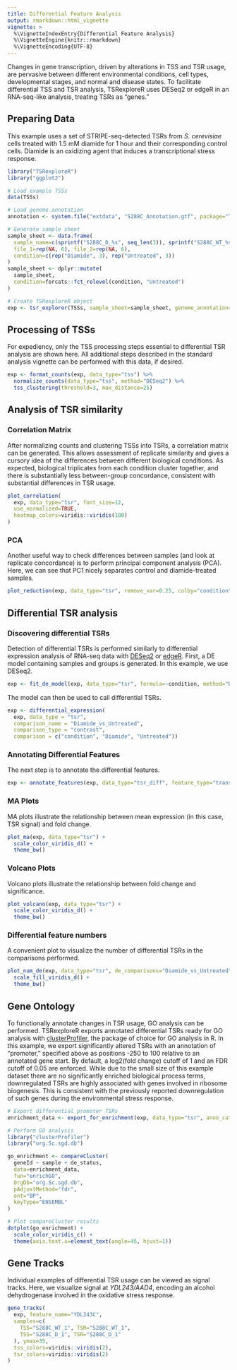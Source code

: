 ```yaml
---
title: Differential Feature Analysis
output: rmarkdown::html_vignette
vignette: >
  %\VignetteIndexEntry{Differential Feature Analysis}
  %\VignetteEngine{knitr::rmarkdown}
  %\VignetteEncoding{UTF-8}
---
```


Changes in gene transcription, driven by alterations in TSS and TSR usage, are pervasive between different environmental conditions, cell types, developmental stages, and normal and disease states. To facilitate differential TSS and TSR analysis, TSRexploreR uses DESeq2 or edgeR in an RNA-seq-like analysis, treating TSRs as "genes."

## Preparing Data

This example uses a set of STRIPE-seq-detected TSRs from *S. cerevisiae* cells treated with 1.5 mM diamide for 1 hour and their corresponding control cells. Diamide is an oxidizing agent that induces a transcriptional stress response.

```r
library("TSRexploreR")
library("ggplot2")

# Load example TSSs
data(TSSs)

# Load genome annotation
annotation <- system.file("extdata", "S288C_Annotation.gtf", package="TSRexploreR")

# Generate sample sheet
sample_sheet <- data.frame(
  sample_name=c(sprintf("S288C_D_%s", seq_len(3)), sprintf("S288C_WT_%s", seq_len(3))),
  file_1=rep(NA, 6), file_2=rep(NA, 6),
  condition=c(rep("Diamide", 3), rep("Untreated", 3))
)
sample_sheet <- dplyr::mutate(
  sample_sheet,
  condition=forcats::fct_relevel(condition, "Untreated")
)

# Create TSRexploreR object
exp <- tsr_explorer(TSSs, sample_sheet=sample_sheet, genome_annotation=annotation)
```

## Processing of TSSs

For expediency, only the TSS processing steps essential to differential TSR analysis are shown here. All additional steps described in the standard analysis vignette can be performed with this data, if desired.

```r
exp <- format_counts(exp, data_type="tss") %>%
  normalize_counts(data_type="tss", method="DESeq2") %>%
  tss_clustering(threshold=3, max_distance=25)
```

## Analysis of TSR similarity

### Correlation Matrix

After normalizing counts and clustering TSSs into TSRs, a correlation matrix can be generated. This allows assessment of replicate similarity and gives a cursory idea of the differences between different biological conditions. As expected, biological triplicates from each condition cluster together, and there is substantially less between-group concordance, consistent with substantial differences in TSR usage.

```r
plot_correlation(
  exp, data_type="tsr", font_size=12,
  use_normalized=TRUE,
  heatmap_colors=viridis::viridis(100)
)
```

### PCA

Another useful way to check differences between samples (and look at replicate concordance) is to perform principal component analysis (PCA). Here, we can see that PC1 nicely separates control and diamide-treated samples.

```r
plot_reduction(exp, data_type="tsr", remove_var=0.25, colby="condition")
```

## Differential TSR analysis

### Discovering differential TSRs

Detection of differential TSRs is performed similarly to differential expression analysis of RNA-seq data with [DESeq2](https://genomebiology.biomedcentral.com/articles/10.1186/s13059-014-0550-8) or [edgeR](https://academic.oup.com/bioinformatics/article/26/1/139/182458). First, a DE model containing samples and groups is generated. In this example, we use DESeq2.

```r
exp <- fit_de_model(exp, data_type="tsr", formula=~condition, method="DESeq2")
```

The model can then be used to call differential TSRs.

```r
exp <- differential_expression(
  exp, data_type = "tsr", 
  comparison_name = "Diamide_vs_Untreated",
  comparison_type = "contrast",
  comparison = c("condition", "Diamide", "Untreated"))
```

### Annotating Differential Features

The next step is to annotate the differential features.

```r
exp <- annotate_features(exp, data_type="tsr_diff", feature_type="transcript", upstream=250, downstream=100)
```

### MA Plots

MA plots illustrate the relationship between mean expression (in this case, TSR signal) and fold change.

```r
plot_ma(exp, data_type="tsr") +
  scale_color_viridis_d() +
  theme_bw()
```

### Volcano Plots

Volcano plots illustrate the relationship between fold change and significance.

```r
plot_volcano(exp, data_type="tsr") +
  scale_color_viridis_d() +
  theme_bw()
```

### Differential feature numbers

A convenient plot to visualize the number of differential TSRs in the comparisons performed.

```r
plot_num_de(exp, data_type="tsr", de_comparisons="Diamide_vs_Untreated") +
  scale_fill_viridis_d() +
  theme_bw()
```

## Gene Ontology

To functionally annotate changes in TSR usage, GO analysis can be performed. TSRexploreR exports annotated differential TSRs ready for GO analysis with [clusterProfiler](https://www.bioconductor.org/packages/release/bioc/html/clusterProfiler.html), the package of choice for GO analysis in R. In this example, we export significantly altered TSRs with an annotation of "promoter," specified above as positions -250 to 100 relative to an annotated gene start. By default, a log2(fold change) cutoff of 1 and an FDR cutoff of 0.05 are enforced. While due to the small size of this example dataset there are no significantly enriched biological process terms, downregulated TSRs are highly associated with genes involved in ribosome biogenesis. This is consistent with the previously reported downregulation of such genes during the environmental stress response.

```r
# Export differential promoter TSRs
enrichment_data <- export_for_enrichment(exp, data_type="tsr", anno_categories="Promoter", keep_unchanged=FALSE)

# Perform GO analysis
library("clusterProfiler")
library("org.Sc.sgd.db")

go_enrichment <- compareCluster(
  geneId ~ sample + de_status,
  data=enrichment_data,
  fun="enrichGO",
  OrgDb="org.Sc.sgd.db",
  pAdjustMethod="fdr",
  ont="BP",
  keyType="ENSEMBL"
)

# Plot compareCluster results
dotplot(go_enrichment) +
  scale_color_viridis_c() +
  theme(axis.text.x=element_text(angle=45, hjust=1))
```

## Gene Tracks

Individual examples of differential TSR usage can be viewed as signal tracks. Here, we visualize signal at *YDL243/AAD4*, encoding an alcohol dehydrogenase involved in the oxidative stress response.

```r
gene_tracks(
  exp, feature_name="YDL243C",
  samples=c(
    TSS="S288C_WT_1", TSR="S288C_WT_1",
    TSS="S288C_D_1", TSR="S288C_D_1"
  ), ymax=35,
  tss_colors=viridis::viridis(2),
  tsr_colors=viridis::viridis(2)
)
```
